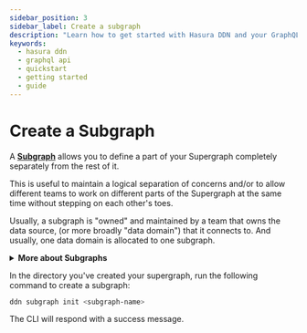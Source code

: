 ```yaml
---
sidebar_position: 3
sidebar_label: Create a subgraph
description: "Learn how to get started with Hasura DDN and your GraphQL API."
keywords:
  - hasura ddn
  - graphql api
  - quickstart
  - getting started
  - guide
---
```


# Create a Subgraph

A [**Subgraph**](/project-configuration/subgraphs.mdx) allows you to define a part of your Supergraph
completely separately from the rest of it.

This is useful to maintain a logical separation of concerns and/or to allow different teams to work on different
parts of the Supergraph at the same time without stepping on each other's toes.

Usually, a subgraph is "owned" and maintained by a team that owns the data source, (or more broadly "data domain")
that it connects to. And usually, one data domain is allocated to one subgraph.

<details>
  <summary>
    <strong>More about Subgraphs</strong>
  </summary>
  <h2>Subgraph independence</h2>
  Subgraphs have their own permission model and own development lifecycles separate to that of the supergraph. They
  can be developed, tested, and built independently while the supergraph guarantees the integrity of the subgraph
  composition. Meaning that the supergraph will only build if all subgraphs are in a valid state.

  A subgraph is analogous to a microservice owned by a particular team.

  Subgraphs can reference each other, allowing, for example, the creation of relationships between them.
  <h2>Naming</h2>
  Let's say we're in an organisation and the data source we'll be connecting to is for customer
  profile data. The team responsible for this data and some services related to it is called the "Customer Data" team.

  As such, we could create a `customer_data_team` subgraph, reflecting the team's name, indicating that they're the ones
  who will be working on it, or to be more specific, we could name it `customer_profile` to reflect the data domain.

  Another example, if we're working with a data source for a small project which we plan on using to contain all the
  data for our whole project, at least for the time being, and it's all in PostgreSQL, we could name it
  `postgres_data`, to keep it simple. This one subgraph would contain all the data domain specific metadata for the
  whole project.
</details>

In the directory you've created your supergraph, run the following command to create a subgraph:

```bash
ddn subgraph init <subgraph-name>
```

The CLI will respond with a success message.
